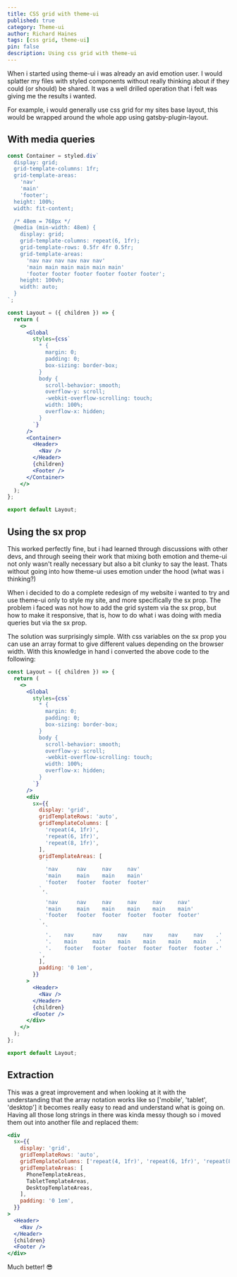 ```yaml
---
title: CSS grid with theme-ui
published: true
category: Theme-ui
author: Richard Haines
tags: [css grid, theme-ui]
pin: false
description: Using css grid with theme-ui
---
```


When i started using theme-ui i was already an avid emotion user. I would splatter my files with styled components without really thinking about if they could (or should) be shared. It was a well drilled operation that i felt was giving me the results i wanted.

For example, i would generally use css grid for my sites base layout, this would be wrapped around the whole app using gatsby-plugin-layout.

## With media queries

```jsx
const Container = styled.div`
  display: grid;
  grid-template-columns: 1fr;
  grid-template-areas:
    'nav'
    'main'
    'footer';
  height: 100%;
  width: fit-content;

  /* 48em = 768px */
  @media (min-width: 48em) {
    display: grid;
    grid-template-columns: repeat(6, 1fr);
    grid-template-rows: 0.5fr 4fr 0.5fr;
    grid-template-areas:
      'nav nav nav nav nav nav'
      'main main main main main main'
      'footer footer footer footer footer footer';
    height: 100vh;
    width: auto;
  }
`;

const Layout = ({ children }) => {
  return (
    <>
      <Global
        styles={css`
          * {
            margin: 0;
            padding: 0;
            box-sizing: border-box;
          }
          body {
            scroll-behavior: smooth;
            overflow-y: scroll;
            -webkit-overflow-scrolling: touch;
            width: 100%;
            overflow-x: hidden;
          }
        `}
      />
      <Container>
        <Header>
          <Nav />
        </Header>
        {children}
        <Footer />
      </Container>
    </>
  );
};

export default Layout;
```

## Using the sx prop

This worked perfectly fine, but i had learned through discussions with other devs, and through seeing their work that mixing both emotion and theme-ui not only wasn't really necessary but also a bit clunky to say the least. Thats without going into how theme-ui uses emotion under the hood (what was i thinking?)

When i decided to do a complete redesign of my website i wanted to try and use theme-ui only to style my site, and more specifically the sx prop. The problem i faced was not how to add the grid system via the sx prop, but how to make it responsive, that is, how to do what i was doing with media queries but via the sx prop.

The solution was surprisingly simple. With css variables on the sx prop you can use an array format to give different values depending on the browser width. With this knowledge in hand i converted the above code to the following:

```jsx
const Layout = ({ children }) => {
  return (
    <>
      <Global
        styles={css`
          * {
            margin: 0;
            padding: 0;
            box-sizing: border-box;
          }
          body {
            scroll-behavior: smooth;
            overflow-y: scroll;
            -webkit-overflow-scrolling: touch;
            width: 100%;
            overflow-x: hidden;
          }
        `}
      />
      <div
        sx={{
          display: 'grid',
          gridTemplateRows: 'auto',
          gridTemplateColumns: [
            'repeat(4, 1fr)',
            'repeat(6, 1fr)',
            'repeat(8, 1fr)',
          ],
          gridTemplateAreas: [
            `
            'nav      nav     nav     nav'
            'main     main    main    main'
            'footer   footer  footer  footer'
          `,
            `
            'nav      nav     nav     nav     nav     nav'
            'main     main    main    main    main    main'
            'footer   footer  footer  footer  footer  footer'
          `,
            `
            '.    nav      nav     nav     nav     nav     nav    .'
            '.    main     main    main    main    main    main   .'
            '.    footer   footer  footer  footer  footer  footer .'
          `,
          ],
          padding: '0 1em',
        }}
      >
        <Header>
          <Nav />
        </Header>
        {children}
        <Footer />
      </div>
    </>
  );
};

export default Layout;
```

## Extraction

This was a great improvement and when looking at it with the understanding that the array notation works like so ['mobile', 'tablet', 'desktop'] it becomes really easy to read and understand what is going on. Having all those long strings in there was kinda messy though so i moved them out into another file and replaced them:

```jsx
<div
  sx={{
    display: 'grid',
    gridTemplateRows: 'auto',
    gridTemplateColumns: ['repeat(4, 1fr)', 'repeat(6, 1fr)', 'repeat(8, 1fr)'],
    gridTemplateAreas: [
      PhoneTemplateAreas,
      TabletTemplateAreas,
      DesktopTemplateAreas,
    ],
    padding: '0 1em',
  }}
>
  <Header>
    <Nav />
  </Header>
  {children}
  <Footer />
</div>
```

Much better! 😎
